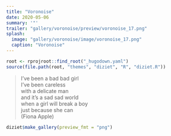 ```yaml
---
title: "Voronoise"
date: 2020-05-06
summary: '"'
trailer: "gallery/voronoise/preview/voronoise_17.png"
splash:
  image: "gallery/voronoise/image/voronoise_17.png"
  caption: "Voronoise"
---
```


```r
root <- rprojroot::find_root("_hugodown.yaml")
source(file.path(root, "themes", "diziet", "R", "diziet.R"))
```

> I’ve been a bad bad girl<br>I’ve been careless<br>with a delicate man<br>and it’s a sad sad world<br>when a girl will break a boy<br>just because she can<br>(Fiona Apple)

```r
diziet$make_gallery(preview_fmt = "png")
```

